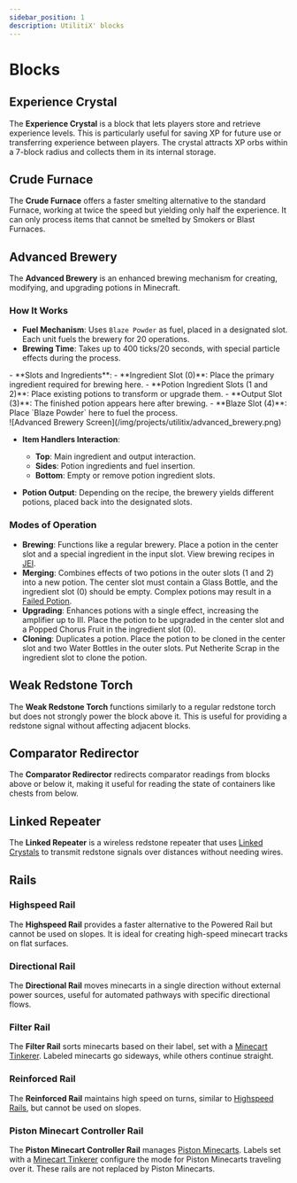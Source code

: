 ```yaml
---
sidebar_position: 1
description: UtilitiX' blocks
---
```


# Blocks

## Experience Crystal
The **Experience Crystal** is a block that lets players store and retrieve experience levels. This is particularly
useful for saving XP for future use or transferring experience between players. The crystal attracts XP orbs within a
7-block radius and collects them in its internal storage.

## Crude Furnace
The **Crude Furnace** offers a faster smelting alternative to the standard Furnace, working at twice the speed but
yielding only half the experience. It can only process items that cannot be smelted by Smokers or Blast Furnaces.

## Advanced Brewery
The **Advanced Brewery** is an enhanced brewing mechanism for creating, modifying, and upgrading potions in Minecraft.

### How It Works
- **Fuel Mechanism**: Uses `Blaze Powder` as fuel, placed in a designated slot. Each unit fuels the brewery for 20
  operations.
- **Brewing Time**: Takes up to 400 ticks/20 seconds, with special particle effects during the process.

<div class="two-columns-base">
  <div class="two-columns-left">
  - **Slots and Ingredients**:
      - **Ingredient Slot (0)**: Place the primary ingredient required for brewing here.
      - **Potion Ingredient Slots (1 and 2)**: Place existing potions to transform or upgrade them.
      - **Output Slot (3)**: The finished potion appears here after brewing.
      - **Blaze Slot (4)**: Place `Blaze Powder` here to fuel the process.
  </div>
  <div class="two-columns-right">
    ![Advanced Brewery Screen](/img/projects/utilitix/advanced_brewery.png)
  </div>
</div>

- **Item Handlers Interaction**:
    - **Top**: Main ingredient and output interaction.
    - **Sides**: Potion ingredients and fuel insertion.
    - **Bottom**: Empty or remove potion ingredient slots.

- **Potion Output**: Depending on the recipe, the brewery yields different potions, placed back into the designated
  slots.

### Modes of Operation
- **Brewing**: Functions like a regular brewery. Place a potion in the center slot and a special ingredient in the input
  slot. View brewing recipes in [JEI](https://modrinth.com/mod/jei).
- **Merging**: Combines effects of two potions in the outer slots (1 and 2) into a new potion. The center slot must
  contain a Glass Bottle, and the ingredient slot (0) should be empty. Complex potions may result in
  a [Failed Potion](items.mdx#failed-potion).
- **Upgrading**: Enhances potions with a single effect, increasing the amplifier up to III. Place the potion to be
  upgraded in the center slot and a Popped Chorus Fruit in the ingredient slot (0).
- **Cloning**: Duplicates a potion. Place the potion to be cloned in the center slot and two Water Bottles in the outer
  slots. Put Netherite Scrap in the ingredient slot to clone the potion.

## Weak Redstone Torch
The **Weak Redstone Torch** functions similarly to a regular redstone torch but does not strongly power the block above
it. This is useful for providing a redstone signal without affecting adjacent blocks.

## Comparator Redirector
The **Comparator Redirector** redirects comparator readings from blocks above or below it, making it useful for reading
the state of containers like chests from below.

## Linked Repeater
The **Linked Repeater** is a wireless redstone repeater that uses [Linked Crystals](items.mdx#linked-redstone-crystal)
to transmit redstone signals over distances without needing wires.

## Rails
### Highspeed Rail
The **Highspeed Rail** provides a faster alternative to the Powered Rail but cannot be used on slopes. It is ideal for
creating high-speed minecart tracks on flat surfaces.

### Directional Rail
The **Directional Rail** moves minecarts in a single direction without external power sources, useful for automated
pathways with specific directional flows.

### Filter Rail
The **Filter Rail** sorts minecarts based on their label, set with a [Minecart Tinkerer](items.mdx#minecart-tinkerer).
Labeled minecarts go sideways, while others continue straight.

### Reinforced Rail
The **Reinforced Rail** maintains high speed on turns, similar to [Highspeed Rails](#highspeed-rail), but cannot be used
on slopes.

### Piston Minecart Controller Rail
The **Piston Minecart Controller Rail** manages [Piston Minecarts](misc.mdx#piston-minecart). Labels set with
a [Minecart Tinkerer](items.mdx#minecart-tinkerer) configure the mode for Piston Minecarts traveling over it. These
rails are not replaced by Piston Minecarts.
